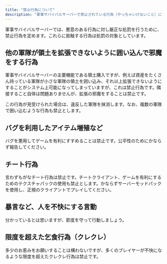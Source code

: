 ```yaml
---
title: "禁止行為について"
description: "軍事サバイバルサーバーで禁止されている行為（やっちゃいけないこと）について"
---
```


軍事サバイバルサーバーでは、悪意のある行為に対し厳正な処罰を行うために、禁止行為を定めます。これらに抵触する行為は処罰の対象としています。

## 他の軍隊が領土を拡張できないように囲い込んで邪魔をする行為

軍事サバイバルサーバーの主要機能である領土購入ですが、例えば資産をたくさん持っている軍隊が小さな軍隊の領土を囲い込み、それ以上拡張できないようにすることがシステム上可能になってしまっていますが、これは禁止行為です。隣接すること自体は問題ありませんが、拡張の邪魔をすることは禁止です。

この行為が見受けられた場合は、違反した軍隊を抹消します。なお、複数の軍隊で囲い込むような行為も禁止とします。

## バグを利用したアイテム増殖など

バグを悪用してゲームを有利にすすめることは禁止です。公平性のためにかならず報告してください。

## チート行為

言わずもがなチート行為は禁止です。チートクライアント、ゲームを有利にするためのテクスチャパックの使用も禁止とします。かならずサーバーモッドパックを使用し、正規のクライアントでプレイしてください。

## 暴言など、人を不快にする言動

分かっているとは思いますが、節度を守って行動しましょう。

## 限度を超えた乞食行為（クレクレ）

多少のお恵みをお願いすることは構わないですが、多くのプレイヤーが不快になるような限度を超えたクレクレ行為は禁止です。